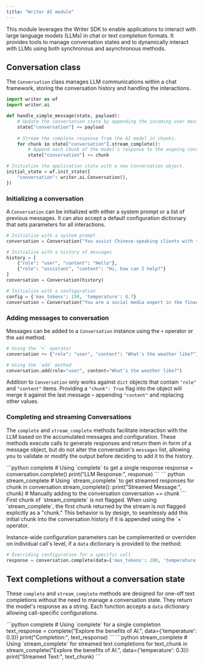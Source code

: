 ```yaml
---
title: "Writer AI module"
---
```


This module leverages the Writer SDK to enable applications to interact with large language models (LLMs) in chat or text completion formats. It provides tools to manage conversation states and to dynamically interact with LLMs using both synchronous and asynchronous methods.

## Conversation class
The `Conversation` class manages LLM communications within a chat framework, storing the conversation history and handling the interactions.

```python
import writer as wf
import writer.ai

def handle_simple_message(state, payload):
    # Update the conversation state by appending the incoming user message.
    state["conversation"] += payload
    
    # Stream the complete response from the AI model in chunks.
    for chunk in state["conversation"].stream_complete():
        # Append each chunk of the model's response to the ongoing conversation state.
        state["conversation"] += chunk

# Initialize the application state with a new Conversation object.
initial_state = wf.init_state({
    "conversation": writer.ai.Conversation(),
})
```

### Initializing a conversation
A `Conversation` can be initialized with either a system prompt or a list of previous messages. It can also accept a default configuration dictionary that sets parameters for all interactions.


```python
# Initialize with a system prompt
conversation = Conversation("You assist Chinese-speaking clients with their questions")

# Initialize with a history of messages
history = [
    {"role": "user", "content": "Hello"},
    {"role": "assistant", "content": "Hi, how can I help?"}
]
conversation = Conversation(history)

# Initialize with a configuration
config = {'max_tokens': 150, 'temperature': 0.7}
conversation = Conversation("You are a social media expert in the financial industry", config=config)
```

### Adding messages to conversation
Messages can be added to a `Conversation` instance using the `+` operator or the `add` method.

```python
# Using the `+` operator
conversation += {"role": "user", "content": "What's the weather like?"}

# Using the `add` method
conversation.add(role="user", content="What's the weather like?")
```

Addition to `Conversation` only works against `dict` objects that contain `"role"` and `"content"` items. Providing a `"chunk": True` flag into the object will merge it against the last message – appending `"content"` and replacing other values.

### Completing and streaming Conversations

The `complete` and `stream_complete` methods facilitate interaction with the LLM based on the accumulated messages and configuration. These methods execute calls to generate responses and return them in form of a message object, but do not alter the conversation's `messages` list, allowing you to validate or modify the output before deciding to add it to the history.

<CodeGroup>
```python complete
# Using `complete` to get a single response
response = conversation.complete()
print("LLM Response:", response)
```
``` python stream_complete
# Using `stream_complete` to get streamed responses
for chunk in conversation.stream_complete():
    print("Streamed Message:", chunk)
    # Manually adding to the conversation
    conversation += chunk
```
</CodeGroup>



<Tip> 
First chunk of `stream_complete` is not flagged. When using `stream_complete`, the first chunk returned by the stream is not flagged explicitly as a "chunk." This behavior is by design, to seamlessly add this initial chunk into the conversation history if it is appended using the `+` operator.
</Tip>

Instance-wide configuration parameters can be complemented or overriden on individual call's level, if a `data` dictionary is provided to the method:

```python
# Overriding configuration for a specific call
response = conversation.complete(data={'max_tokens': 200, 'temperature': 0.5})
```

## Text completions without a conversation state
These `complete` and `stream_complete` methods are designed for one-off text completions without the need to manage a conversation state. They return the model's response as a string. Each function accepts a `data` dictionary allowing call-specific configurations.

<CodeGroup>
```python complete
# Using `complete` for a single completion
text_response = complete("Explore the benefits of AI.", data={'temperature': 0.3})
print("Completion:", text_response)
```
```python stream_complete
# Using `stream_complete` for streamed text completions
for text_chunk in stream_complete("Explore the benefits of AI.", data={'temperature': 0.3}):
    print("Streamed Text:", text_chunk)
```
</CodeGroup>


